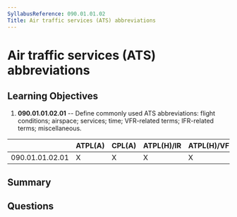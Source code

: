 ```yaml
---
SyllabusReference: 090.01.01.02
Title: Air traffic services (ATS) abbreviations
---
```


# Air traffic services (ATS) abbreviations

## Learning Objectives

1. **090.01.01.02.01** -- Define commonly used ATS abbreviations: flight conditions; airspace; services; time; VFR-related terms; IFR-related terms; miscellaneous.

|                 | ATPL(A) | CPL(A) | ATPL(H)/IR | ATPL(H)/VFR | CPL(H) | IR  | CBIR(A) |
| --------------- | ------- | ------ | ---------- | ----------- | ------ | --- | ------- |
| 090.01.01.02.01 | X       | X      | X          | X           | X      | X   | X       |

## Summary

## Questions
